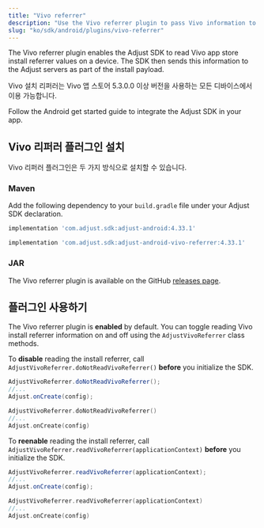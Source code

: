 ```yaml
---
title: "Vivo referrer"
description: "Use the Vivo referrer plugin to pass Vivo information to Adjust."
slug: "ko/sdk/android/plugins/vivo-referrer"
---
```

The Vivo referrer plugin enables the Adjust SDK to read Vivo app store install referrer values on a device. The SDK then sends this information to the Adjust servers as part of the install payload.

Vivo 설치 리퍼러는 Vivo 앱 스토어 5\.3\.0\.0 이상 버전을 사용하는 모든 디바이스에서 이용 가능합니다. 

Follow the Android get started guide to integrate the Adjust SDK in your app.

Vivo 리퍼러 플러그인 설치
----------------

Vivo 리퍼러 플러그인은 두 가지 방식으로 설치할 수 있습니다.

### Maven

Add the following dependency to your `build.gradle` file under your Adjust SDK declaration.

```groovy
implementation 'com.adjust.sdk:adjust-android:4.33.1'

implementation 'com.adjust.sdk:adjust-android-vivo-referrer:4.33.1'
```

### JAR

The Vivo referrer plugin is available on the GitHub [releases page](https://github.com/adjust/android_sdk/releases/latest).

플러그인 사용하기
---------

The Vivo referrer plugin is **enabled** by default. You can toggle reading Vivo install referrer information on and off using the `AdjustVivoReferrer` class methods.

To **disable** reading the install referrer, call `AdjustVivoReferrer.doNotReadVivoReferrer()` **before** you initialize the SDK.
<Tabs>
<Tab title="Java" sync="java"> 

```java
AdjustVivoReferrer.doNotReadVivoReferrer();
//...
Adjust.onCreate(config);
```

</Tab>
<Tab title="Kotlin" sync="kotlin"> 

```kotlin
AdjustVivoReferrer.doNotReadVivoReferrer()
//...
Adjust.onCreate(config)
```

</Tab>
</Tabs> 

To **reenable** reading the install referrer, call `AdjustVivoReferrer.readVivoReferrer(applicationContext)` **before** you initialize the SDK.
<Tabs>
<Tab title="Java" sync="java"> 

```java
AdjustVivoReferrer.readVivoReferrer(applicationContext);
//...
Adjust.onCreate(config);
```

</Tab>
<Tab title="Kotlin" sync="kotlin"> 

```kotlin
AdjustVivoReferrer.readVivoReferrer(applicationContext)
//...
Adjust.onCreate(config)
```

</Tab>
</Tabs>

